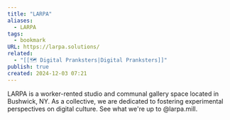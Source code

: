 ```yaml
---
title: "LARPA"
aliases:
  - LARPA
tags:
  - bookmark
URL: https://larpa.solutions/
related:
  - "[[🗺️ Digital Pranksters|Digital Pranksters]]"
publish: true
created: 2024-12-03 07:21
---
```




LARPA is a worker-rented studio and communal gallery space located in Bushwick, NY. As a collective, we are dedicated to fostering experimental perspectives on digital culture. See what we're up to @larpa.mill.